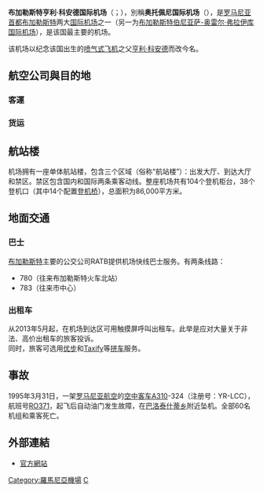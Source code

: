 {{expand language|1=en|page=|time=2019-08-28T19:24:54+00:00}}
{{Infobox Airport
| name = 布加勒斯特亨利·科安德国际机场
| nativename = {{lang|ro|Aeroportul Internaţional}}<br>{{lang|ro|Henri Coandă Bucureşti}}
| image = Henri Coandă International Airport, March 2013.jpg
| image-width = 260px
| IATA = OTP
| ICAO = LROP
| type = 軍用/民用
| operator = 
| city-served = {{flagicon image|Flag of Romania.svg}}[[羅馬尼亞|羅馬尼亞]][[布加勒斯特|布加勒斯特]]
| location = [[奥托佩尼|奥托佩尼]]
| hub = [[罗马尼亚航空|罗马尼亚航空]]<br>[[蓝色航空_(罗马尼亚)|藍色航空（羅馬尼亞）]]
| focus_city = [[瑞安航空|瑞安航空]]<br>[[维兹航空|维兹航空]]
| elevation-f = 314
| coordinates = {{coord|44|34|20|N|26|06|08|E|type:airport}}
| website = [http://www.bucharestairports.ro/ bucharestairports.ro]
| pushpin_map = Romania
| pushpin_label_position =
| pushpin_label = OTP
| pushpin_map_alt =
| pushpin_mapsize =
| pushpin_image =
| pushpin_map_caption = 在[[罗马尼亚|罗马尼亚]]的位置
| metric-rwy = Y
| r1-number = 08R/26L
| r1-length-f = 11,484
| r1-length-m = 3,500
| r1-surface = [[混凝土|混凝土]]
| r2-number = 08L/26R
| r2-length-f = 11,484
| r2-length-m = 3,500
| r2-surface = [[混凝土|混凝土]]
| h1-number = H1
| h1-length-f = 11
| h1-length-m = 3.5
| h1-surface = [[混凝土|混凝土]]
}}
'''布加勒斯特亨利·科安德国际机场'''（{{lang-ro|'''Aeroportul Internaţional Henri Coandă Bucureşti'''}}；{{Airport codes|OTP|LROP}}），別稱'''奥托佩尼国际机场'''（{{lang|ro|'''Aeroportul Internaţional Otopeni'''}}），是[[罗马尼亚|罗马尼亚]][[首都|首都]][[布加勒斯特|布加勒斯特]]两大[[国际机场|国际]][[机场|机场]]之一（另一为[[布加勒斯特伯尼亚萨-奥雷尔·弗拉伊库国际机场|布加勒斯特伯尼亚萨-奥雷尔·弗拉伊库国际机场]]），是该国最主要的机场。

该机场以纪念该国出生的[[喷气式飞机|喷气式飞机]]之父[[亨利·科安德|亨利·科安德]]而改今名。

==航空公司與目的地==
=== 客運 ===
{{Airport-dest-list
|{{flagicon|ROU}} [[羅馬尼亞航空|羅馬尼亞航空]]|[[阿勒娅王后国际机场|安曼]]、[[阿姆斯特丹史基浦機場|阿姆斯特丹]]、[[雅典埃莱夫塞里奥斯·韦尼泽洛斯国际机场|雅典]]、{{tsl|en|Baia Mare Airport||巴亞馬雷}}、[[巴塞隆納-埃爾普拉特機場|巴塞隆納]]、[[贝鲁特-拉菲克·哈里里国际机场|貝魯特]]、[[貝爾格勒尼古拉·特斯拉機場|貝爾格勒]]、[[布魯塞爾機場|布魯塞爾]]、[[布達佩斯李斯特·費倫茨國際機場|布達佩斯]]、[[開羅國際機場|開羅]]、[[基希讷乌国际机场|奇西瑙]]、[[克盧日國際機場|克盧日-納波卡]]、[[法蘭克福機場|法蘭克福]]、[[汉堡机场|漢堡]]、[[雅西國際機場|雅西]]、[[阿塔蒂尔克国际机场|伊斯坦堡]]、[[拉纳卡国际机场|拉納卡]]、[[倫敦希斯路機場|倫敦]]、[[阿道弗·蘇亞雷斯馬德里-巴拉哈斯機場|馬德里]]、[[谢列梅捷沃国际机场|莫斯科-希姆基]]、[[慕尼黑機場|慕尼黑]]、[[尼斯蓝色海岸机场|尼斯]]、{{tsl|en|Oradea International Airport||奧拉迪亞}}、[[巴黎夏尔·戴高乐机场|巴黎-戴高樂]]、[[布拉格瓦茨拉夫·哈維爾國際機場|布拉格]]、[[羅馬-菲烏米奇諾機場|羅馬-菲烏米奇諾]]、{{tsl|en|Satu Mare International Airport||薩圖馬雷}}、[[索菲亞機場|索菲亞]]、[[斯德哥爾摩-阿蘭達機場|斯德哥爾摩]]、{{tsl|en|Suceava Airport|蘇恰瓦|薩圖馬雷}}、[[本-古里安國際機場|盧德]]、[[塞萨洛尼基马其顿国际机场|塞薩洛尼基]]、[[瓦倫西亞機場|巴倫西亞]]、[[維也納國際機場|維也納]]<br>'''季節性'''：[[阿利坎特-埃爾切機場|阿利坎特]]<br>'''季節性包機'''：[[安塔利亚机场|安塔利亞]]、{{tsl|en|Milas–Bodrum Airport||博德魯姆}}、[[克基拉岛扬尼斯·卡波迪斯特里亚斯国际机场|克基拉島]]、[[伊拉克利翁尼科斯·卡赞察基斯国际机场|伊拉克利翁]]、[[古尔代盖国际机场|洪加達]]、{{tsl|en|Kos Island International Airport||科斯島}}、{{tsl|en|Mykonos Island National Airport||米科諾斯島}}、[[马略卡岛帕尔马机场|帕爾馬]]、{{tsl|en|Aktion National Airport||普雷韋扎}}、[[罗得岛迪亚戈拉斯国际机场|羅得島]]、[[圣托里尼机场|聖托里尼]]、[[沙姆沙伊赫国际机场|沙姆沙伊赫]]、{{tsl|en|Skiathos Island National Airport||斯基亞索斯}}、[[特内里费南部机场|特內里費島]]
|{{flagicon|ROU}} [[藍色航空_(羅馬尼亞)|藍色航空]]| [[巴塞隆納-埃爾普拉特機場|巴塞隆納]]、[[伯明翰机场|伯明翰]]、[[布魯塞爾機場|布魯塞爾]]、[[卡塔尼亞-豐塔納羅沙機場|卡塔尼亞]]、[[克盧日國際機場|克盧日-納波卡]]、[[科隆/波恩機場|科隆/波恩]]、[[哥本哈根凯斯楚普机场|哥本哈根]]、[[都柏林机场|都柏林]]、[[佛罗伦萨-佩雷托拉机场|佛羅倫斯]]、[[格拉斯哥国际机场|格拉斯哥]]、[[汉堡机场|漢堡]]、[[赫爾辛基-萬塔機場|赫爾辛基]]、[[雅西國際機場|雅西]]、[[拉纳卡国际机场|拉納卡]]、[[里斯本机场|里斯本]]、[[利物浦约翰·列侬机场|利物浦]]、[[倫敦盧頓機場|倫敦-盧頓]]、[[里昂圣埃克絮佩里机场|里昂]]、[[阿道弗·蘇亞雷斯馬德里-巴拉哈斯機場|馬德里]]、[[馬拉加機場|馬拉加]]、[[連尼治機場|米蘭-連尼治]]、[[那不勒斯國際機場|那不勒斯]]、[[尼斯蓝色海岸机场|尼斯]]、[[奧斯陸加勒穆恩機場|奧斯陸]]、[[巴黎夏尔·戴高乐机场|巴黎-戴高樂]] 、[[羅馬-菲烏米奇諾機場|羅馬-菲烏米奇諾]]、[[斯德哥爾摩-阿蘭達機場|斯德哥爾摩]]、[[斯图加特机场|斯圖加特]]、[[本-古里安國際機場|特拉維夫]]、[[華倫西亞機場我|華倫西亞]]<br>季節性：[[安塔利亚机场|安塔利亞]]、{{tsl|en|Milas–Bodrum Airport||博德魯姆}}、[[克基拉岛扬尼斯·卡波迪斯特里亚斯国际机场|克基拉島]]、{{tsl|en|Aktion National Airport||普雷韋扎}}、[[本-古里安國際機場|盧德]]、{{tsl|en|Zakynthos International Airport||扎金索斯}}
|{{flagicon|ROU}} [[布加勒斯特航空|布加勒斯特航空]]| '''季節性包機'''：[[安塔利亚机场|安塔利亞]]、{{Link-en|安菲達-哈馬馬特國際機場|Enfidha–Hammamet International Airport|安菲達}}、[[洪加達国际机场|洪加達]]、[[沙姆沙伊赫國際機場|沙姆沙伊赫]]
|{{flagicon|GRC}} [[愛琴海航空|愛琴海航空]]| [[雅典埃莱夫塞里奥斯·韦尼泽洛斯国际机场|雅典]]
|{{flagicon|GRC}} {{link-en|藍鳥航空|Bluebird Airways}}|'''季節性'''：[[本-古里安國際機場|特拉維夫]]
|{{flagicon|ISR}} [[以色列航空|以色列航空]]|[[本-古里安國際機場|盧德]]
|{{flagicon|ISR}} [[以斯雷航空|以斯雷航空]]| '''季節性'''：[[本-古里安國際機場|特拉維夫]]
|{{nowrap|{{flagicon|ISR}} {{tsl|en|Arkia Israel Airlines|阿齊亞以色列航空}}}}| '''季節性'''：[[本-古里安國際機場|特拉維夫]]
|{{flagicon|TUR}} [[土耳其航空|土耳其航空]]| [[伊斯坦堡国际机场|伊斯坦堡]]
|{{flagicon|TUR}} [[飛馬航空|飛馬航空]]|[[萨比哈·格克琴国际机场|伊斯坦堡-篷迪克]]
|{{flagicon|TUR}}{{link-en|阿特拉斯環球航空|AtlasGlobal}}|'''季節性包機'''：[[安塔利亚机场|安塔利亞]]
|{{flagicon|DEU}} [[漢莎航空|漢莎航空]]|[[法蘭克福機場|法蘭克福]]、[[慕尼黑機場|慕尼黑]]
|{{flagicon|DEU}} [[歐洲之翼|歐洲之翼]]|[[杜塞尔多夫国际机场|杜塞道夫]]
|{{flagicon|ESP}} [[西班牙快運航空|西班牙快運航空]]| '''季節性'''：[[阿道弗·蘇亞雷斯馬德里-巴拉哈斯機場|馬德里]]
|{{flagicon|ESP}} [[伏林航空|伏林航空]]|'''季節性'''：[[巴塞隆納-埃爾普拉特機場|巴塞隆納]]
|{{flagicon|CHE}} [[瑞士國際航空|瑞士國際航空]]|[[蘇黎世機場|蘇黎世]]
|{{flagicon|AUT}} [[奧地利航空|奧地利航空]]| [[維也納國際機場|維也納]] 
|{{flagicon|RUS}} [[俄羅斯航空|俄羅斯航空]]| [[谢列梅捷沃国际机场|莫斯科-谢列梅捷沃]]
|{{flagicon|CAN}} [[加拿大胭脂航空|加拿大胭脂航空]]| '''季節性'''：　[[蒙特利爾皮埃爾·埃利奧特·特魯多國際機場|蒙特利爾]]、[[多倫多皮爾遜國際機場|多倫多]]
|{{flagicon|UK}} [[英國航空|英國航空]]| [[倫敦希斯路機場|倫敦-希斯路]]
|{{flagicon|FRA}} [[法國航空|法國航空]]| [[巴黎夏尔·戴高乐机场|巴黎-戴高樂]] 
|{{flagicon|NLD}} [[荷蘭皇家航空|荷蘭皇家航空]]|[[阿姆斯特丹史基浦機場|阿姆斯特丹]]
|{{flagicon|MLT}} [[馬爾他航空|馬爾他航空]]| '''季節性'''：[[馬耳他國際機場|馬爾他]]
|{{flagicon|SRB}} [[塞爾維亞航空|塞爾維亞航空]]| [[貝爾格勒尼古拉·特斯拉機場|貝爾格勒]]
|{{flagicon|摩爾多瓦}} [[摩爾多瓦航空|摩爾多瓦航空]]|[[基希涅夫國際機場|基希涅夫]]
|{{flagicon|CRO}} [[克羅地亞航空|克羅地亞航空]]|'''季節性'''：[[薩格勒布國際機場|薩格勒布]]
|{{flagicon|CZE}} [[捷克航空|捷克航空]]|[[布拉格瓦茨拉夫·哈維爾國際機場|布拉格]]
|{{flagicon|ARE}} [[杜拜航空|杜拜航空]]| [[杜拜國際機場|杜拜]]
|{{flagicon|QAT}} [[卡達航空|卡達航空]]|[[哈马德国际机场|杜哈]]
|{{flagicon|POL}} [[LOT波蘭航空|LOT波蘭航空]]| [[布達佩斯李斯特·費倫茨國際機場|布達佩斯]]（2019年9月2日開辦）、[[克拉科夫若望·保祿二世國際機場|克拉科夫]]、[[华沙肖邦机场|華沙]]
|{{flagicon|IRL}} [[瑞安航空|瑞安航空]]|[[阿麗亞王后國際機場|安曼]]、[[雅典埃莱夫塞里奥斯·韦尼泽洛斯国际机场|雅典]]、{{tsl|en|Il Caravaggio International Airport||貝加莫}}、[[波隆納機場|波隆納]]、[[布鲁塞尔南部-沙勒罗瓦机场|沙勒羅瓦]]、[[都柏林机场|都柏林]]、[[伦敦斯坦斯特德机场|倫敦-埃塞克斯郡]]、[[阿道弗·蘇亞雷斯馬德里-巴拉哈斯機場|馬德里]]、[[米兰-马尔彭萨机场|米蘭]]、[[罗马钱皮诺机场|羅馬-錢皮諾]]、[[本-古里安國際機場|特拉維夫]]、[[蒂米什瓦拉國際機場|蒂米什瓦拉]]
|{{flagicon|DNK}}{{flagicon|NOR}}{{flagicon|SWE}} [[北歐航空|北歐航空]]|'''季節性'''：[[哥本哈根凯斯楚普机场|哥本哈根]]、[[奧斯陸加勒穆恩機場|奧斯陸]]
|{{flagicon|HUN}} [[維茲航空|維茲航空]]|[[阿利坎特-埃爾切機場|阿利坎特]]、{{tsl|en|Alghero-Fertilia Airport||阿爾蓋羅}}、[[巴塞隆納-埃爾普拉特機場|巴塞隆納]]、{{tsl|en|Bari Karol Wojtyła Airport||巴里}}、[[巴塞尔-米卢斯-弗赖堡欧洲机场|巴塞爾/弗賴堡/米盧斯]]、[[博韋-提耶機場|博韋]]、[[伯明翰机场|伯明罕]]、{{tsl|en|Il Caravaggio International Airport||貝加莫}}、[[波隆納機場|波隆納]]、[[卡塔尼亞-豐塔納羅沙機場|卡塔尼亞]]、[[布鲁塞尔南部-沙勒罗瓦机场|沙勒羅瓦]]、{{tsl|en|Robin Hood Airport Doncaster Sheffield||唐卡斯特雪菲爾}}、[[多特蒙德机场|多特蒙德]]、[[阿勒馬克圖姆國際機場|杜拜-傑貝阿里]]、[[埃因霍溫機場|埃因霍温]]、[[日内瓦国际机场|日内瓦]]、[[格拉斯哥国际机场|格拉斯哥]]、[[里斯本机场|里斯本]]、[[利物浦约翰·列侬机场|利物浦]]、[[倫敦盧頓機場|倫敦-盧頓]]、[[倫敦格域機場|倫敦-格域]]、[[阿道弗·蘇亞雷斯馬德里-巴拉哈斯機場|馬德里]]、[[马拉加-太阳海岸机场|馬拉加]]、[[马尔默机场|馬爾默]]、[[馬耳他國際機場|馬爾他]]、[[米兰-马尔彭萨机场|米蘭]]、[[那不勒斯國際機場|那不勒斯]]、[[纽伦堡机场|紐倫堡]]、{{tsl|en|Perugia San Francesco d'Assisi – Umbria International Airport||佩魯賈}}、[[比萨-圣朱斯托机场|比薩]]、[[罗马钱皮诺机场|羅馬-錢皮諾]]、[[桑德尔福德机场_(托尔普)|桑德爾福德]]、[[斯德哥爾摩-斯卡夫司塔機場|斯德哥爾摩-斯卡夫司塔]]、[[本-古里安國際機場|特拉維夫]]、{{tsl|en|Treviso Airport||特雷維索}}、[[杜林機場|杜林]]、[[瓦倫西亞機場|巴倫西亞]]、[[维罗纳维拉弗兰卡机场|維洛那]]、[[薩拉戈薩機場|薩拉戈薩]]
}}

===货运===
{{Airport-dest-list
<!-- -->
|[[ASL比利时航空|ASL比利时航空]]| [[列日机场|列日]], [[慕尼黑机场|慕尼黑]], [[索菲亚机场|索菲亚]]
<!-- -->
|[[敦豪航空|敦豪航空]]| [[Orio_al_Serio_Airport|Bergamo]], [[布达佩斯李斯特·费伦茨国际机场|布达佩斯]], [[基希讷乌国际机场|基希讷乌]], [[Treviso_Airport|Treviso]]
<!-- -->
|[[联合包裹服务航空|联合包裹服务航空]] | [[科隆/波恩机场|科隆/波恩]], [[卡托维治国际机场|卡托维治]]
<!-- -->
}}

==航站楼==
机场拥有一座单体航站楼，包含三个区域（俗称“航站楼”）：出发大厅、到达大厅和禁区。禁区包含国内和国际两条乘客动线。整座机场共有104个登机柜台，38个登机口（其中14个配置[[登机桥|登机桥]]），总面积为86,000平方米。

==地面交通==

===巴士===
[[布加勒斯特|布加勒斯特]]主要的公交公司RATB提供机场快线巴士服务。有两条线路：
*780（往来布加勒斯特火车北站）
*783（往来市中心）

===出租车===
从2013年5月起，在机场到达区可用触摸屏呼叫出租车。此举是应对大量关于非法、高价出租车的旅客投诉。<BR />
同时，旅客可选用[[优步|优步]]和[[Taxify|Taxify]]等[[拼车|拼车]]服务。

==事故==
1995年3月31日，一架[[罗马尼亚航空|罗马尼亚航空]]的[[空中客车A310|空中客车A310]]-324（注册号：YR-LCC），航班号[[羅馬尼亞航空371號班機空難|RO371]]，起飞后自动油门发生故障，在[[巴洛泰什蒂乡|巴洛泰什蒂乡]]附近坠机。全部60名机组和乘客死亡。

==外部連結==
*[http://www.bucharestairports.ro/ 官方網站] {{Wayback|url=http://www.bucharestairports.ro/ |date=20210305133407 }}{{ro icon}}{{en icon}}

[[Category:羅馬尼亞機場|Category:羅馬尼亞機場]]
[[Category:冠以人名的歐洲機場|C]]